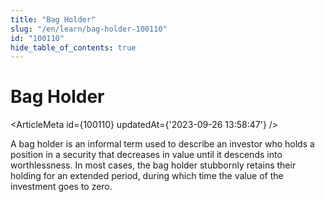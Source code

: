 ```yaml
---
title: "Bag Holder"
slug: "/en/learn/bag-holder-100110"
id: "100110"
hide_table_of_contents: true
---
```



# Bag Holder

<ArticleMeta id={100110} updatedAt={'2023-09-26 13:58:47'} />
<div className='border-solid border-b border-t-0 my-4 border-[var(--ifm-color-gray-300)]' />

A bag holder is an informal term used to describe an investor who holds a position in a security that decreases in value until it descends into worthlessness. In most cases, the bag holder stubbornly retains their holding for an extended period, during which time the value of the investment goes to zero.
